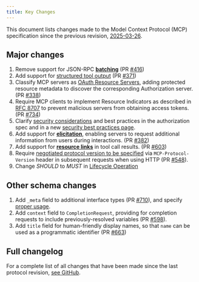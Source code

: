 ```yaml
---
title: Key Changes
---
```


<div id="enable-section-numbers" />

This document lists changes made to the Model Context Protocol (MCP) specification since
the previous revision, [2025-03-26](/specification/2025-03-26).

## Major changes

1. Remove support for JSON-RPC **[batching](https://www.jsonrpc.org/specification#batch)**
   (PR [#416](https://github.com/modelcontextprotocol/specification/pull/416))
2. Add support for [structured tool output](/specification/2025-06-18/server/tools#structured-content)
   (PR [#371](https://github.com/modelcontextprotocol/modelcontextprotocol/pull/371))
3. Classify MCP servers as [OAuth Resource Servers](/specification/2025-06-18/basic/authorization#authorization-server-discovery),
   adding protected resource metadata to discover the corresponding Authorization server.
   (PR [#338](https://github.com/modelcontextprotocol/modelcontextprotocol/pull/338))
4. Require MCP clients to implement Resource Indicators as described in [RFC 8707](https://www.rfc-editor.org/rfc/rfc8707.html) to prevent
   malicious servers from obtaining access tokens.
   (PR [#734](https://github.com/modelcontextprotocol/modelcontextprotocol/pull/734))
5. Clarify [security considerations](/specification/2025-06-18/basic/authorization#security-considerations) and best practices
   in the authorization spec and in a new [security best practices page](/specification/2025-06-18/basic/security_best_practices).
6. Add support for **[elicitation](/specification/2025-06-18/client/elicitation)**, enabling servers to request additional
   information from users during interactions.
   (PR [#382](https://github.com/modelcontextprotocol/modelcontextprotocol/pull/382))
7. Add support for **[resource links](/specification/2025-06-18/server/tools#resource-links)** in
   tool call results. (PR [#603](https://github.com/modelcontextprotocol/modelcontextprotocol/pull/603))
8. Require [negotiated protocol version to be specified](/specification/2025-06-18/basic/transports#protocol-version-header)
   via `MCP-Protocol-Version` header in subsequent requests when using HTTP (PR [#548](https://github.com/modelcontextprotocol/modelcontextprotocol/pull/548)).
9. Change *SHOULD* to *MUST* in [Lifecycle Operation](/specification/2025-06-18/basic/lifecycle#operation)

## Other schema changes

1. Add `_meta` field to additional interface types (PR [#710](https://github.com/modelcontextprotocol/modelcontextprotocol/pull/710)),
   and specify [proper usage](/specification/2025-06-18/basic#meta).
2. Add `context` field to `CompletionRequest`, providing for completion requests to include
   previously-resolved variables (PR [#598](https://github.com/modelcontextprotocol/modelcontextprotocol/pull/598)).
3. Add `title` field for human-friendly display names, so that `name` can be used as a programmatic
   identifier (PR [#663](https://github.com/modelcontextprotocol/modelcontextprotocol/pull/663))

## Full changelog

For a complete list of all changes that have been made since the last protocol revision,
[see GitHub](https://github.com/modelcontextprotocol/specification/compare/2025-03-26...2025-06-18).
